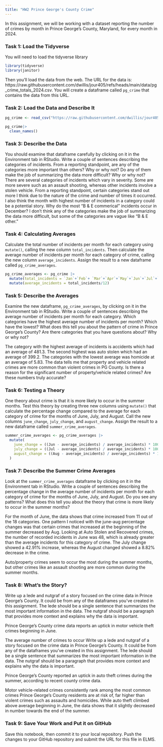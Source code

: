 ```yaml
---
title: "HW2 Prince George's County Crime"
---
```


In this assignment, we will be working with a dataset reporting the number of crimes by month in Prince George's County, Maryland, for every month in 2024. 

### Task 1: Load the Tidyverse

You will need to load the tidyverse library

```r
library(tidyverse)
library(janitor)
```

Then you'll load the data from the web. The URL for the data is: https://raw.githubusercontent.com/dwillis/jour405/refs/heads/main/data/pg_crime_totals_2024.csv. You will create a dataframe called `pg_crime` that contains the data from this URL.

### Task 2: Load the Data and Describe It

```r
pg_crime <- read_csv("https://raw.githubusercontent.com/dwillis/jour405/refs/heads/main/data/pg_crime_totals_2024.csv")
```
```r
pg_crime|>
  clean_names()
```

### Task 3: Describe the Data

You should examine that dataframe carefully by clicking on it in the Environment tab in RStudio. Write a couple of sentences describing the categories of incidents. From a reporting standpoint, are any of the categories more important than others? Why or why not? Do any of them make the job of summarizing the data more difficult? Why or why not?
There are several categories of incidents which vary in severity. Some are more severe such as an assault shooting, whereas other incidents involve a stolen vehicle. From a reporting standpoint, certain categories stand out more I think due to the nature of the crime and number of times it occurred. I also think the month with highest number of incidents in a category could be a potential story. Why do the most "B & E commerical" incidents occur in December? I don't think any of the categories make the job of summarizing the data more difficult, but some of the categories are vague like "B & E other."


### Task 4: Calculating Averages

Calculate the total number of incidents per month for each category using `mutate()`, calling the new column `total_incidents`. Then calculate the average number of incidents per month for each category of crime, calling the new column `average_incidents`. Assign the result to a new dataframe called `pg_crime_averages`.

```r
pg_crime_averages <- pg_crime |> 
  mutate(total_incidents = `Jan`+`Feb`+ `Mar`+`Apr`+`May`+`Jun`+`Jul`+`Aug` +`Sep`+`Oct`+`Nov`+`Dec`)|>
  mutate(average_incidents = total_incidents/12)
```

### Task 5: Describe the Averages

Examine the new dataframe, `pg_crime_averages`, by clicking on it in the Environment tab in RStudio. Write a couple of sentences describing the average number of incidents per month for each category. Which categories have the highest average number of incidents per month? Which have the lowest? What does this tell you about the pattern of crime in Prince George's County? Are there categories that you have questions about? Why or why not?

The category with the highest average of incidents is accidents which had an average of 481.3. The second highest was auto stolen which had an average of 399.2. The categories with the lowest average was homicide at an average of 5.83. The data tells me that property and vehicle related crimes are more common than violent crimes in PG County. Is there a reason for the significant number of property/vehicle related crimes? Are these numbers truly accurate? 


### Task 6: Testing a Theory

One theory about crime is that it is more likely to occur in the summer months. Test this theory by creating three new columns using `mutate()` that calculate the percentage change compared to the average for each category of crime for the months of June, July, and August. Call the new columns `june_change`, `july_change`, and `august_change`. Assign the result to a new dataframe called `summer_crime_averages`.

```r
summer_crime_averages <- pg_crime_averages |>
  mutate(
    june_change = ((Jun - average_incidents) / average_incidents) * 100,
    july_change = ((Jul - average_incidents) / average_incidents) * 100,
    august_change = ((Aug - average_incidents) / average_incidents) * 100
  )
```

### Task 7: Describe the Summer Crime Averages

Look at the `summer_crime_averages` dataframe by clicking on it in the Environment tab in RStudio. Write a couple of sentences describing the percentage change in the average number of incidents per month for each category of crime for the months of June, July, and August. Do you see any patterns? What does this tell you about the theory that crime is more likely to occur in the summer months?

For the month of June, the data shows that crime increased from 11 out of the 18 categories. One pattern I noticed with the june-aug percentage changes was that certain crimes that increased at the beginning of the summer decreased by Aug. Looking at Auto Stolen and Recovered crimes, the number of recorded incidents in June was 48, which is already greater than the average incidents for this category of crime. The July change showed a 42.91% increase, whereas the August changed showed a 8.82% decrease in the crime.

Auto/property crimes seem to occur the most during the summer months, but other crimes like an assault shooting are more common during the summer months. 

### Task 8: What's the Story?

Write up a lede and nutgraf of a story focused on the crime data in Prince George's County. It could be from any of the dataframes you've created in this assignment. The lede should be a single sentence that summarizes the most important information in the data. The nutgraf should be a paragraph that provides more context and explains why the data is important.

Prince George's County crime data reports an uptick in motor vehicle theft crimes beginning in June. 

The average number of crimes to occur Write up a lede and nutgraf of a story focused on the crime data in Prince George's County. It could be from any of the dataframes you've created in this assignment. The lede should be a single sentence that summarizes the most important information in the data. The nutgraf should be a paragraph that provides more context and explains why the data is important.

Prince George's County reported an uptick in auto theft crimes during the summer, according to recent county crime data. 


Motor vehicle-related crimes consistently rank among the most common crimes Prince George's County residents are at risk of, far higher than violent crimes such as assaults and homicides. While auto theft climbed above average beginning in June, the data shows that it slightly decreased in number towards the end of the summer.  

### Task 9: Save Your Work and Put it on GitHub

Save this notebook, then commit it to your local repository. Push the changes to your GitHub repository and submit the URL for this file in ELMS.
